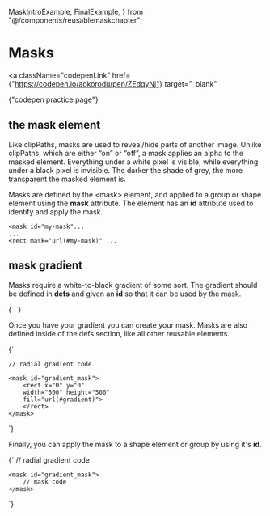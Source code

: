   MaskIntroExample,
  FinalExample,
} from "@/components/reusablemaskchapter";

# Masks

<a
  className="codepenLink"
  href={"https://codepen.io/aokorodu/pen/ZEdqyNj"}
  target="_blank"
>
  {"codepen practice page"}
</a>

## the mask element

Like clipPaths, masks are used to reveal/hide parts of another image. Unlike clipPaths, which are either “on” or “off”, a mask applies an alpha to the masked element. Everything under a white pixel is visible, while everything under a black pixel is invisible. The darker the shade of grey, the more transparent the masked element is.

<MaskIntroExample />

Masks are defined by the \<mask\> element, and applied to a group or shape element using the **mask** attribute. The element has an **id** attribute used to identify and apply the mask.

```
<mask id="my-mask"...
...
<rect mask="url(#my-mask)" ...
```

## mask gradient

Masks require a white-to-black gradient of some sort. The gradient should be defined in **defs** and given an **id** so that it can be used by the mask.

<Blocks>
  {`<defs>
    <radialGradient id="gradient">
    <stop offset="0%" stopColor="white" />
    <stop offset="100%" stopColor="black" />
</radialGradient>
</defs>`}
</Blocks>

Once you have your gradient you can create your mask. Masks are also defined inside of the defs section, like all other reusable elements.

<Blocks>
  {`<defs>
  
    // radial gradient code

    <mask id="gradient_mask">
        <rect x="0" y="0"
        width="500" height="500"
        fill="url(#gradient)">
        </rect>
    </mask>

</defs>`}
</Blocks>

Finally, you can apply the mask to a shape element or group by using it's **id**.

<Blocks>
  {`<defs>
    <radialGradient id="gradient">
        // radial gradient code
    </radialGradient>

    <mask id="gradient_mask">
        // mask code
    </mask>

</defs>

<rect 
    mask="url(#gradient_mask)" 
    x="0" y="0" 
    width="500" height="500" 
    fill="url(#simple_tile)">`}
</Blocks>

<FinalExample />
